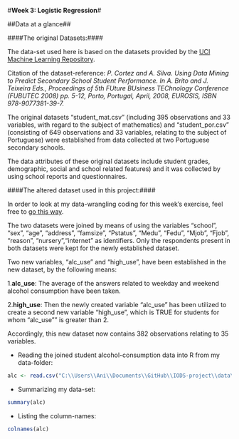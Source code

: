 #**Week 3: Logistic Regression**#

##Data at a glance##

####The original Datasets:####

The data-set used here is based on the datasets provided by the [UCI Machine Learning Repository](https://archive.ics.uci.edu/ml/datasets/Student+Performance).

Citation of the dataset-reference:
*P. Cortez and A. Silva. Using Data Mining to Predict Secondary School Student Performance. In A. Brito and J. Teixeira Eds., Proceedings of 5th FUture BUsiness TEChnology Conference (FUBUTEC 2008) pp. 5-12, Porto, Portugal, April, 2008, EUROSIS, ISBN 978-9077381-39-7.*

The original datasets "student_mat.csv" (including 395 observations and 33 variables, with regard to the subject of mathematics) and "student_por.csv" (consisting of 649 observations and 33 variables, relating to the subject of Portuguese) were established from data collected at two Portuguese secondary schools.

The data attributes of these original datasets include student grades, demographic, social and school related features) and it was collected by using school reports and questionnaires.


####The altered dataset used in this project:####

In order to look at my data-wrangling coding for this week's exercise, feel free to [go this way](https://github.com/JoaWe/IODS-project/blob/master/data/create_alc.R).

The two datasets were joined by means of using the variables "school", "sex", "age", "address", "famsize", "Pstatus", "Medu", "Fedu", "Mjob", "Fjob", "reason", "nursery","internet" as identifiers. 
Only the respondents present in both datasets were kept for the newly established dataset.

Two new variables, "alc_use" and "high_use", have been established in the new dataset, by the following means:

1.**alc_use**: The average of the answers related to weekday and weekend alcohol consumption have been taken.

2.**high_use**: Then the newly created variable "alc_use" has been utilized to create a second new variable "high_use", which is TRUE for students for whom "alc_use"" is greater than 2.

Accordingly, this new dataset now contains 382 observations relating to 35 variables.


- Reading the joined student alcohol-consumption data into R from my data-folder:

```r

alc <- read.csv("C:\\Users\\Ani\\Documents\\GitHub\\IODS-project\\data\\alc.csv", header=TRUE)

```

- Summarizing my data-set:

```r

summary(alc)

```

- Listing the column-names:

```r

colnames(alc)

```
